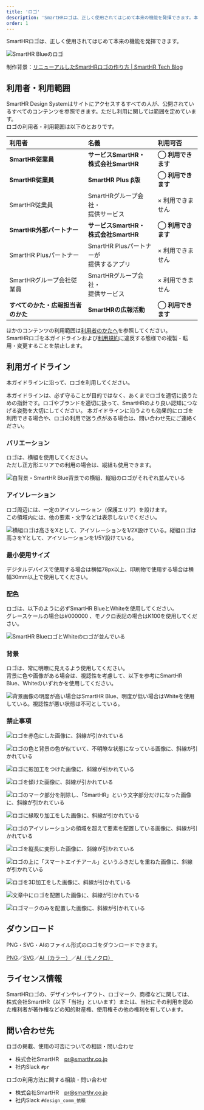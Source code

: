 ```yaml
---
title: 'ロゴ'
description: 'SmartHRロゴは、正しく使用されてはじめて本来の機能を発揮できます。本ガイドラインおよび利用規約にしたがって利用してください。'
order: 1
---
```



SmartHRロゴは、正しく使用されてはじめて本来の機能を発揮できます。

![SmartHR Blueのロゴ](./images/logo.png)

制作背景：<a href="https://tech.smarthr.jp/entry/2017/08/07/090000" target="_blank">リニューアルしたSmartHRロゴの作り方 | SmartHR Tech Blog</a>


## 利用者・利用範囲

SmartHR Design Systemはサイトにアクセスするすべての人が、公開されているすべてのコンテンツを参照できます。ただし利用に関しては範囲を定めています。  
ロゴの利用者・利用範囲は以下のとおりです。

| 利用者 | 名義 | 利用可否 |
| :-- | :-- | :-- |
| **SmartHR従業員** | **サービスSmartHR・<br>株式会社SmartHR** | **◯ 利用できます** |
| **SmartHR従業員** | **SmartHR Plus β版** | **◯ 利用できます** |
| SmartHR従業員 | SmartHRグループ会社・<br>提供サービス | × 利用できません |
| **SmartHR外部パートナー** | **サービスSmartHR・<br>株式会社SmartHR** | **◯ 利用できます** |
| SmartHR Plusパートナー | SmartHR Plusパートナーが<br>提供するアプリ | × 利用できません |
| SmartHRグループ会社従業員 | SmartHRグループ会社・<br>提供サービス | × 利用できません |
| **すべてのかた・広報担当者のかた** | **SmartHRの広報活動** | **◯ 利用できます** |

ほかのコンテンツの利用範囲は[利用者のかたへ](/introduction/user/)を参照してください。  
SmartHRロゴを本ガイドラインおよび[利用規約](/terms/)に違反する態様での複製・転用・変更することを禁止します。


## 利用ガイドライン

本ガイドラインに沿って、ロゴを利用してください。

本ガイドラインは、必ず守ることが目的ではなく、あくまでロゴを適切に扱うための指針です。ロゴやブランドを適切に扱って、SmartHRのより良い認知につなげる姿勢を大切にしてください。
本ガイドラインに沿うよりも効果的にロゴを利用できる場合や、ロゴの利用で迷う点がある場合は、問い合わせ先にご連絡ください。

### バリエーション

ロゴは、横組を使用してください。  
ただし正方形エリアでの利用の場合は、縦組も使用できます。

![白背景・SmartHR Blue背景での横組、縦組のロゴがそれぞれ並んでいる](./images/logo_variation.png)

### アイソレーション

ロゴ周辺には、一定のアイソレーション（保護エリア）を設けます。  
この領域内には、他の要素・文字などは表示しないでください。

![横組ロゴは高さをXとして、アイソレーションを1/2X設けている。縦組ロゴは高さをYとして、アイソレーションを1/5Y設けている。](./images/logo_isolation.png)

### 最小使用サイズ

デジタルデバイスで使用する場合は横幅78px以上、印刷物で使用する場合は横幅30mm以上で使用してください。

### 配色

ロゴは、以下のように必ずSmartHR BlueとWhiteを使用してください。  
グレースケールの場合は#000000 、モノクロ表記の場合はK100を使用してください。

![SmartHR BlueロゴとWhiteのロゴが並んでいる](./images/logo_color.png)

### 背景

ロゴは、常に明瞭に見えるよう使用してください。  
背景に色や画像がある場合は、視認性を考慮して、以下を参考にSmartHR Blue、Whiteのいずれかを使用してください。

![背景画像の明度が高い場合はSmartHR Blue、明度が低い場合はWhiteを使用している。視認性が悪い状態は不可としている。](./images/logo_background.png)

### 禁止事項

<Grid>
  <ImgWithDesc description="指定カラー以外で表記してはいけない">

  ![ロゴを赤色にした画像に、斜線が引かれている](./images/logo_ng_color.png)

  </ImgWithDesc>

  <ImgWithDesc description="不明瞭な表示をしてはならない">

  ![ロゴの色と背景の色が似ていて、不明瞭な状態になっている画像に、斜線が引かれている](./images/logo_ng_unclear.png)

  </ImgWithDesc>

  <ImgWithDesc description="シャドウをつけてはいけない">

  ![ロゴに影加工をつけた画像に、斜線が引かれている](./images/logo_ng_shadow.png)

  </ImgWithDesc>

  <ImgWithDesc description="ロゴを傾けてはいけない">

  ![ロゴを傾けた画像に、斜線が引かれている](./images/logo_ng_oblique.png)

  </ImgWithDesc>

  <ImgWithDesc description="ロゴの一部だけを使用したり、要素を削除してはいけない">

  ![ロゴのマーク部分を削除し、「SmartHR」という文字部分だけになった画像に、斜線が引かれている](./images/logo_ng_cut.png)

  </ImgWithDesc>

  <ImgWithDesc description="ロゴを縁取ってはいけない">

  ![ロゴに縁取り加工をした画像に、斜線が引かれている](./images/logo_ng_outline.png)

  </ImgWithDesc>

  <ImgWithDesc description="アイソレーションの領域内に要素を配置してはいけない">

  ![ロゴのアイソレーションの領域を超えて要素を配置している画像に、斜線が引かれている](./images/logo_ng_isolation.png)

  </ImgWithDesc>

  <ImgWithDesc description="変形させてはいけない">

  ![ロゴを縦長に変形した画像に、斜線が引かれている](./images/logo_ng_transform.png)

  </ImgWithDesc>

  <ImgWithDesc description="他要素やマークをロゴの上に重ねてはいけない">

  ![ロゴの上に「スマートエイチアール」というふきだしを重ねた画像に、斜線が引かれている](./images/logo_ng_other.png)

  </ImgWithDesc>

  <ImgWithDesc description="平面表現において3D表現してはいけない">

  ![ロゴを3D加工をした画像に、斜線が引かれている](./images/logo_ng_3d.png)

  </ImgWithDesc>

  <ImgWithDesc description="文章中にロゴを使ってはいけない">

  ![文章中にロゴを配置した画像に、斜線が引かれている](./images/logo_ng_sentence.png)

  </ImgWithDesc>

  <ImgWithDesc description="ロゴマークを単体で使ってはいけない">

  ![ロゴマークのみを配置した画像に、斜線が引かれている](./images/logo_ng_symbol.png)

  </ImgWithDesc>


</Grid>

## ダウンロード

PNG・SVG・AIのファイル形式のロゴをダウンロードできます。

[PNG](/SmartHR_Logo_png.zip)／[SVG](/SmartHR_Logo_svg.zip)／[AI（カラー）](/SmartHR_Logo_ai.zip)／[AI（モノクロ）](/SmartHR_Logo_monochrome.zip)


## ライセンス情報

SmartHRロゴの、デザインやレイアウト、ロゴマーク、商標などに関しては、株式会社SmartHR（以下「当社」といいます）または、当社にその利用を認めた権利者が著作権などの知的財産権、使用権その他の権利を有しています。


## 問い合わせ先

ロゴの掲載、使用の可否についての相談・問い合わせ
- 株式会社SmartHR　pr@smarthr.co.jp
- 社内Slack `#pr`

ロゴの利用方法に関する相談・問い合わせ
- 株式会社SmartHR　pr@smarthr.co.jp
- 社内Slack `#design_comm_依頼`